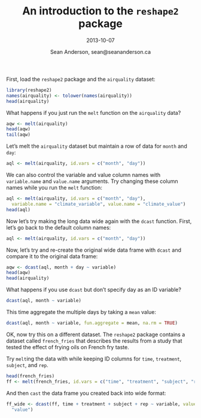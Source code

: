% An introduction to the `reshape2` package
% 2013-10-07
% Sean Anderson, sean@seananderson.ca

First, load the `reshape2` package and the `airquality` dataset:

```r
library(reshape2)
names(airquality) <- tolower(names(airquality))
head(airquality)
```

What happens if you just run the `melt` function on the `airquality` data?

```r
aqw <- melt(airquality)
head(aqw)
tail(aqw)
```

Let's melt the `airquality` dataset but maintain a row of data for `month` and
`day`:

```r
aql <- melt(airquality, id.vars = c("month", "day"))
```

We can also control the variable and value column names with `variable.name`
and `value.name` arguments. Try changing these column names while you run the
`melt` function:

```r
aql <- melt(airquality, id.vars = c("month", "day"),
  variable.name = "climate_variable", value.name = "climate_value")
head(aql)
```

Now let's try making the long data wide again with the `dcast` function. First,
let's go back to the default column names:

```r
aql <- melt(airquality, id.vars = c("month", "day"))
```

Now, let's try and re-create the original wide data frame with `dcast` and
compare it to the original data frame:

```r
aqw <- dcast(aql, month + day ~ variable)
head(aqw)
head(airquality)
```

What happens if you use `dcast` but don't specify day as an ID variable?

```r
dcast(aql, month ~ variable)
```

This time aggregate the multiple days by taking a `mean` value:

```r
dcast(aql, month ~ variable, fun.aggregate = mean, na.rm = TRUE)
```

OK, now try this on a different dataset. The `reshape2` package contains a
dataset called `french_fries` that describes the results from a study that
tested the effect of frying oils on French fry taste.

Try `melt`ing the data with while keeping ID columns for `time`, `treatment`,
`subject`, and `rep`.

```r
head(french_fries)
ff <- melt(french_fries, id.vars = c("time", "treatment", "subject", "rep"))
```

And then `cast` the data frame you created back into wide format:

```r
ff_wide <- dcast(ff, time + treatment + subject + rep ~ variable, value.var =
  "value")
```
